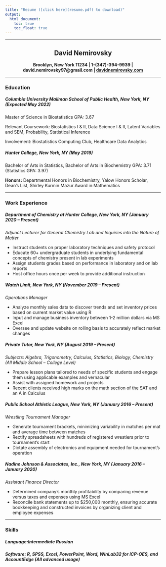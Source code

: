 ```yaml
---
title: "Resume ([click here](resume.pdf) to download)"
output: 
  html_document:
    toc: true
    toc_float: true
---
```

***

<div align = "center">
## **David Nemirovsky**

**Brooklyn, New York 11234 | 1-(347)-394-9939 | david.nemirovsky97@gmail.com | [davidnemirovsky.com](davidnemirovsky.com)**

***

<div align = "left">
### **Education**

##### **Columbia University Mailman School of Public Health**, New York, NY (Expected May 2022)

Master of Science in Biostatistics GPA: 3.67

Relevant Coursework: Biostatistics I & II, Data Science I & II, Latent Variables and SEM, Probability, Statistical Inference

Involvement: Biostatistics Computing Club, Healthcare Data Analytics

##### **Hunter College**, New York, NY (May 2019)

Bachelor of Arts in Statistics, Bachelor of Arts in Biochemistry GPA: 3.71 (Statistics GPA: 3.97)

**Honors:** Departmental Honors in Biochemistry, Yalow Honors Scholar, Dean’s List, Shirley Kurmin Mazur Award in Mathematics

***

### **Work Experience**

##### **Department of Chemistry at Hunter College**, New York, NY (January 2020 – Present)

*Adjunct Lecturer for General Chemistry Lab and Inquiries into the Nature of Matter*

+	Instruct students on proper laboratory techniques and safety protocol
+	Educate 60+ undergraduate students in underlying fundamental concepts of chemistry present in lab experiments 
+	Assign students grades based on performance in laboratory and on lab reports
+	Host office hours once per week to provide additional instruction 

##### **Watch Limit**, New York, NY	(November 2019 – Present)

*Operations Manager*

+	Analyze monthly sales data to discover trends and set inventory prices based on current market value using R
+	Input and manage business inventory between 1-2 million dollars via MS Excel
+	Oversee and update website on rolling basis to accurately reflect market changes

##### **Private Tutor**, New York, NY (August 2019 – Present)

*Subjects: Algebra, Trigonometry, Calculus, Statistics, Biology, Chemistry (All Middle School – College Level)*

+	Prepare lesson plans tailored to needs of specific students and engage them using applicable examples and vernacular
+	Assist with assigned homework and projects
+	Recent clients received high marks on the math section of the SAT and an A in Calculus

##### **Public School Athletic League**, New York, NY (January 2016 – Present)

*Wrestling Tournament Manager*

+	Generate tournament brackets, minimizing variability in matches per mat and average time between matches
+	Rectify spreadsheets with hundreds of registered wrestlers prior to tournament’s start
+	Dictate assembly of electronics and equipment needed for tournament’s operation

##### **Nadine Johnson & Associates, Inc.**, New York, NY (January 2016 – January 2020)

*Assistant Finance Director*

+	Determined company’s monthly profitability by comparing revenue versus taxes and expenses using MS Excel
+	Reconcile bank statements up to $250,000 monthly, ensuring accurate bookkeeping and constructed invoices by organizing client and employee expenses

***

### **Skills**

##### **Language:**Intermediate Russian

##### **Software:** R, SPSS, Excel, PowerPoint, Word,  WinLab32 for ICP-OES, and AccountEdge (All advanced usage)